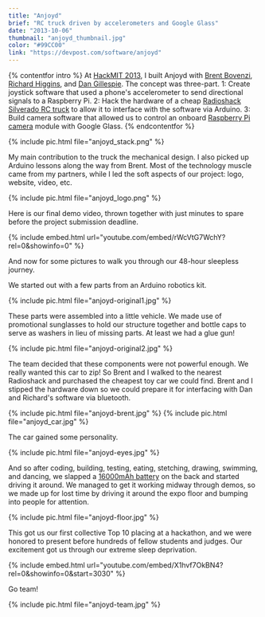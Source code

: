 ```yaml
---
title: "Anjoyd"
brief: "RC truck driven by accelerometers and Google Glass"
date: "2013-10-06"
thumbnail: "anjoyd_thumbnail.jpg"
color: "#99CC00"
link: "https://devpost.com/software/anjoyd"
---
```

{% contentfor intro %}
At [HackMIT 2013](https://hackmit.org/), I built Anjoyd with [Brent Bovenzi](https://bbovenzi.com), [Richard Higgins](https://relh.net), and [Dan Gillespie](https://dg.gg). The concept was three-part. 1: Create joystick software that used a phone's accelerometer to send directional signals to a Raspberry Pi. 2: Hack the hardware of a cheap [Radioshack Silverado RC truck](https://www.radioshack.com/radioshack-1-10-scale-silverado-hd-rc-truck/6001051.html) to allow it to interface with the software via Arduino. 3: Build camera software that allowed us to control an onboard [Raspberry Pi camera](https://www.amazon.com/Raspberry-5MP-Camera-Board-Module/dp/B00E1GGE40) module with Google Glass.
{% endcontentfor %}

{% include pic.html file="anjoyd_stack.png" %}

My main contribution to the truck the mechanical design. I also picked up Arduino lessons along the way from Brent. Most of the technology muscle came from my partners, while I led the soft aspects of our project: logo, website, video, etc.

{% include pic.html file="anjoyd_logo.png" %}

Here is our final demo video, thrown together with just minutes to spare before the project submission deadline.

{% include embed.html url="youtube.com/embed/rWcVtG7WchY?rel=0&amp;showinfo=0" %}

And now for some pictures to walk you through our 48-hour sleepless journey.

We started out with a few parts from an Arduino robotics kit.

{% include pic.html file="anjoyd-original1.jpg" %}

These parts were assembled into a little vehicle. We made use of promotional sunglasses to hold our structure together and bottle caps to serve as washers in lieu of missing parts. At least we had a glue gun!

{% include pic.html file="anjoyd-original2.jpg" %}

The team decided that these components were not powerful enough. We really wanted this car to zip! So Brent and I walked to the nearest Radioshack and purchased the cheapest toy car we could find. Brent and I stipped the hardware down so we could prepare it for interfacing with Dan and Richard's software via bluetooth.

{% include pic.html file="anjoyd-brent.jpg" %}
{% include pic.html file="anjoyd_car.jpg" %}

The car gained some personality.

{% include pic.html file="anjoyd-eyes.jpg" %}

And so after coding, building, testing, eating, stetching, drawing, swimming, and dancing, we slapped a [16000mAh battery](https://amzn.com/B00QESCTQA) on the back and started driving it around. We managed to get it working midway through demos, so we made up for lost time by driving it around the expo floor and bumping into people for attention.

{% include pic.html file="anjoyd-floor.jpg" %}

This got us our first collective Top 10 placing at a hackathon, and we were honored to present before hundreds of fellow students and judges. Our excitement got us through our extreme sleep deprivation.

{% include embed.html url="youtube.com/embed/X1hvf7OkBN4?rel=0&amp;showinfo=0&amp;start=3030" %}


Go team!

{% include pic.html file="anjoyd-team.jpg" %}
